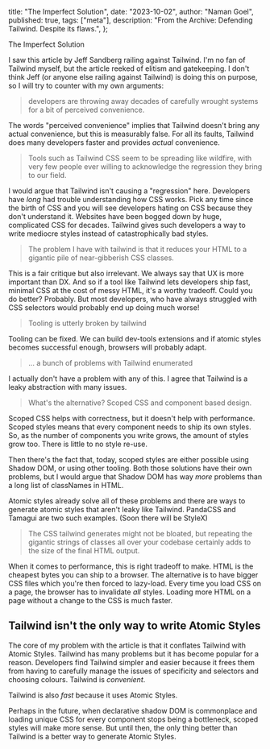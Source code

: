   title: "The Imperfect Solution",
  date: "2023-10-02",
  author: "Naman Goel",
  published: true,
  tags: ["meta"],
  description: "From the Archive: Defending Tailwind. Despite its flaws.",
};


<Container href="https://pdx.su/blog/2023-07-26-tailwind-and-the-death-of-craftsmanship/">
  <Word scale={52.5}>The</Word>
  <Word scale={147}>Imperfect</Word>
  <Word scale={131}>Solution</Word>
</Container>

I saw this article by Jeff Sandberg railing against Tailwind. I'm no fan of Tailwind myself, but the article reeked of elitism and gatekeeping. I don't think Jeff (or anyone else railing against Tailwind) is doing this on purpose, so I will try to counter with my own arguments:

> developers are throwing away decades of carefully wrought systems for a bit of perceived convenience.

The words "perceived convenience" implies that Tailwind doesn't bring any actual convenience, but this is measurably false. For all its faults, Tailwind does many developers faster and provides _actual_ convenience.

> Tools such as Tailwind CSS seem to be spreading like wildfire, with very few people ever willing to acknowledge the regression they bring to our field.

I would argue that Tailwind isn't causing a "regression" here. Developers have _long_ had trouble understanding how CSS works. Pick any time since the birth of CSS and you will see developers hating on CSS because they don't understand it. Websites have been bogged down by huge, complicated CSS for decades. Tailwind gives such developers a way to write mediocre styles instead of catastrophically bad styles.

> The problem I have with tailwind is that it reduces your HTML to a gigantic pile of near-gibberish CSS classes.

This is a fair critique but also irrelevant. We always say that UX is more important than DX. And so if a tool like Tailwind lets developers ship fast, minimal CSS at the cost of messy HTML, it's a worthy tradeoff. Could you do better? Probably. But most developers, who have always struggled with CSS selectors would probably end up doing much worse!

> Tooling is utterly broken by tailwind

Tooling can be fixed. We can build dev-tools extensions and if atomic styles becomes successful enough, browsers will probably adapt.

> ... a bunch of problems with Tailwind enumerated

I actually don't have a problem with any of this. I agree that Tailwind is a leaky abstraction with many issues.

> What's the alternative? Scoped CSS and component based design.

Scoped CSS helps with correctness, but it doesn't help with performance. Scoped styles means that every component needs to ship its own styles. So, as the number of components you write grows, the amount of styles grow too. There is little to no style re-use.

Then there's the fact that, today, scoped styles are either possible using Shadow DOM, or using other tooling. Both those solutions have their own problems, but I would argue that Shadow DOM has way _more_ problems than a long list of classNames in HTML.

Atomic styles already solve all of these problems and there are ways to generate atomic styles that aren't leaky like Tailwind. PandaCSS and Tamagui are two such examples. (Soon there will be StyleX)

> The CSS tailwind generates might not be bloated, but repeating the gigantic strings of classes all over your codebase certainly adds to the size of the final HTML output.

When it comes to performance, this is right tradeoff to make. HTML is the cheapest bytes you can ship to a browser. The alternative is to have bigger CSS files which you're then forced to lazy-load. Every time you load CSS on a page, the browser has to invalidate _all_ styles. Loading more HTML on a page without a change to the CSS is much faster.

## Tailwind isn't the only way to write Atomic Styles

The core of my problem with the article is that it conflates Tailwind with Atomic Styles. Tailwind has many problems but it has become popular for a reason. Developers find Tailwind simpler and easier because it frees them from having to carefully manage the issues of specificity and selectors and choosing colours. Tailwind is _convenient_.

Tailwind is also _fast_ because it uses Atomic Styles.

Perhaps in the future, when declarative shadow DOM is commonplace and loading unique CSS for every component stops being a bottleneck, scoped styles will make more sense. But until then, the only thing better than Tailwind is a better way to generate Atomic Styles.
